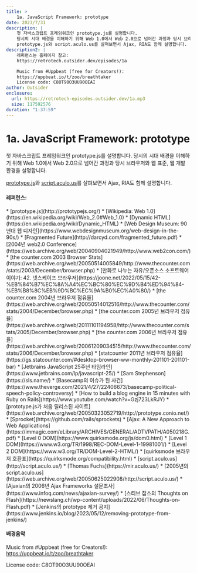 ```yaml
---
title: >
    1a. JavaScript Framework: prototype
date: 2023/7/31
description: |
    첫 자바스크립트 프레임워크인 prototype.js를 설명합니다.
    당시의 시대 배경을 이해하기 위해 Web 1.0에서 Web 2.0으로 넘어간 과정과 당시 브라우저와 웹 표준, 웹 개발 환경을 설명합니다.
    prototype.js와 script.aculo.us를 살펴보면서 Ajax, RIA도 함께 설명합니다.
description2: |
    레퍼런스는 홈페이지 참고:
    https://retrotech.outsider.dev/episodes/1a

    Music from #Uppbeat (free for Creators!):
    https://uppbeat.io/t/zoo/breathtaker
    License code: C8OT90O3UU90OEAI
author: Outsider
enclosure:
  url: https://retrotech-episodes.outsider.dev/1a.mp3
  size: 117592576
duration: "1:37:59"
---
```


# 1a. JavaScript Framework: prototype

첫 자바스크립트 프레임워크인 prototype.js를 설명합니다.
당시의 시대 배경을 이해하기 위해 Web 1.0에서 Web 2.0으로 넘어간 과정과
당시 브라우저와 웹 표준, 웹 개발 환경을 설명합니다.

[prototype.js](http://prototypejs.org/)와
[script.aculo.us](http://script.aculo.us/)를 살펴보면서
Ajax, RIA도 함께 설명합니다.


<Badges
  apple="https://podcasts.apple.com/kr/podcast/1a-javascript-framework-prototype/id1698903712?i=1000622858612"
  youtube="https://www.youtube.com/watch?v=fuPQXZ-DxTQ&list=PLEHf_UYxvkp9HCnP3UIZhEss_Yo4XuUDX&index=1"
  google="https://podcasts.google.com/feed/aHR0cHM6Ly9yZXRyb3RlY2gub3V0c2lkZXIuZGV2L2ZlZWQueG1s/episode/aHR0cHM6Ly9yZXRyb3RlY2gub3V0c2lkZXIuZGV2L2VwaXNvZGVzLzFh"
  spotify="https://open.spotify.com/episode/7fkoScj7BiItaJFSxUK2Mb"
/>

#### 레퍼런스:
<div class="refs">
  * [prototype.js](http://prototypejs.org/)
  * [Wikipedia: Web 1.0](https://en.wikipedia.org/wiki/Web_2.0#Web_1.0)
  * [Dynamic HTML](https://en.wikipedia.org/wiki/Dynamic_HTML)
  * [Web Design Museum: 90년대 웹 디자인](https://www.webdesignmuseum.org/web-design-in-the-90s/)
  * [Fragmented Future](http://darcyd.com/fragmented_future.pdf)
  * [2004년 web2.0 Conference](https://web.archive.org/web/20040904021949/http://www.web2con.com/)
  * [the counter.com 2003 Browser Stats](https://web.archive.org/web/20050514005849/http://www.thecounter.com/stats/2003/December/browser.php)
  * [만화로 나누는 자유/오픈소스 소프트웨어 이야기: 42. 넷스케이프 브라우저](https://joone.net/2022/05/15/42-%EB%84%B7%EC%8A%A4%EC%BC%80%EC%9D%B4%ED%94%84-%EB%B8%8C%EB%9D%BC%EC%9A%B0%EC%A0%80/)
  * [the counter.com 2004년 브라우저 점유율](https://web.archive.org/web/20050514012516/http://www.thecounter.com/stats/2004/December/browser.php)
  * [the counter.com 2005년 브라우저 점유율](https://web.archive.org/web/20111101194958/http://www.thecounter.com/stats/2005/December/browser.php)
  * [the counter.com 2006년 브라우저 점유율](https://web.archive.org/web/20061209034515/http://www.thecounter.com/stats/2006/December/browser.php)
  * [statcounter 2011년 브라우저 점유율](https://gs.statcounter.com/#desktop-browser-ww-monthly-201101-201101-bar)
  * [Jetbrains JavaScript 25주년 타임라인](https://www.jetbrains.com/lp/javascript-25/)
  * [Sam Stephenson](https://sls.name/)
  * [Basecamp의 이슈가 된 사건](https://www.theverge.com/2021/4/27/22406673/basecamp-political-speech-policy-controversy)
  * [How to build a blog engine in 15 minutes with Ruby on Rails](https://www.youtube.com/watch?v=Gzj723LkRJY)
  * [prototype.js가 처음 릴리스된 사이트](https://web.archive.org/web/20050323052719/http://prototype.conio.net/)
  * [Sprocket](https://github.com/rails/sprockets)
  * [Ajax: A New Approach to Web Applications](https://immagic.com/eLibrary/ARCHIVES/GENERAL/ADTVPATH/A050218G.pdf)
  * [Level 0 DOM](https://www.quirksmode.org/js/dom0.html)
  * [Level 1 DOM](https://www.w3.org/TR/1998/REC-DOM-Level-1-19981001/)
  * [Level 2 DOM](https://www.w3.org/TR/DOM-Level-2-HTML/)
  * [quirksmode 브라우저 호환표](https://quirksmode.org/compatibility.html)
  * [script.aculo.us](http://script.aculo.us/)
  * [Thomas Fuchs](https://mir.aculo.us/)
  * [2005년의 script.aculo.us](https://web.archive.org/web/20050625022908/http://script.aculo.us/)
  * [Ajaxian의 2006년 Ajax Frameworks 설문조사](https://www.infoq.com/news/ajaxian-survey/)
  * [스티브 잡스의 Thoughts on Flash](https://newslang.ch/wp-content/uploads/2022/06/Thoughts-on-Flash.pdf)
  * [Jenkins의 prototype 제거 공지](https://www.jenkins.io/blog/2023/05/12/removing-prototype-from-jenkins/)
</div>

#### 배경음악
Music from #Uppbeat (free for Creators!):
https://uppbeat.io/t/zoo/breathtaker

License code: C8OT90O3UU90OEAI
